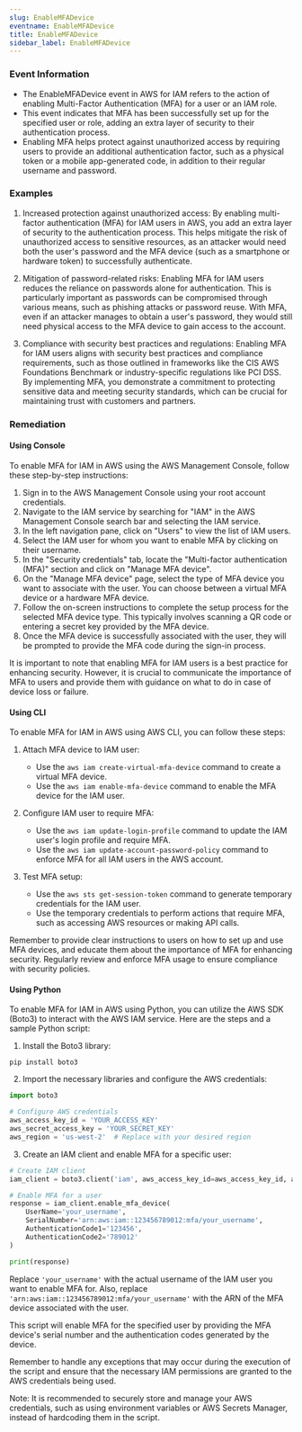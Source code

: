 ```yaml
--- 
slug: EnableMFADevice
eventname: EnableMFADevice
title: EnableMFADevice
sidebar_label: EnableMFADevice
---
```

                       
### Event Information

- The EnableMFADevice event in AWS for IAM refers to the action of enabling Multi-Factor Authentication (MFA) for a user or an IAM role.
- This event indicates that MFA has been successfully set up for the specified user or role, adding an extra layer of security to their authentication process.
- Enabling MFA helps protect against unauthorized access by requiring users to provide an additional authentication factor, such as a physical token or a mobile app-generated code, in addition to their regular username and password.


### Examples

1. Increased protection against unauthorized access: By enabling multi-factor authentication (MFA) for IAM users in AWS, you add an extra layer of security to the authentication process. This helps mitigate the risk of unauthorized access to sensitive resources, as an attacker would need both the user's password and the MFA device (such as a smartphone or hardware token) to successfully authenticate.

2. Mitigation of password-related risks: Enabling MFA for IAM users reduces the reliance on passwords alone for authentication. This is particularly important as passwords can be compromised through various means, such as phishing attacks or password reuse. With MFA, even if an attacker manages to obtain a user's password, they would still need physical access to the MFA device to gain access to the account.

3. Compliance with security best practices and regulations: Enabling MFA for IAM users aligns with security best practices and compliance requirements, such as those outlined in frameworks like the CIS AWS Foundations Benchmark or industry-specific regulations like PCI DSS. By implementing MFA, you demonstrate a commitment to protecting sensitive data and meeting security standards, which can be crucial for maintaining trust with customers and partners.

### Remediation

#### Using Console

To enable MFA for IAM in AWS using the AWS Management Console, follow these step-by-step instructions:

1. Sign in to the AWS Management Console using your root account credentials.
2. Navigate to the IAM service by searching for "IAM" in the AWS Management Console search bar and selecting the IAM service.
3. In the left navigation pane, click on "Users" to view the list of IAM users.
4. Select the IAM user for whom you want to enable MFA by clicking on their username.
5. In the "Security credentials" tab, locate the "Multi-factor authentication (MFA)" section and click on "Manage MFA device".
6. On the "Manage MFA device" page, select the type of MFA device you want to associate with the user. You can choose between a virtual MFA device or a hardware MFA device.
7. Follow the on-screen instructions to complete the setup process for the selected MFA device type. This typically involves scanning a QR code or entering a secret key provided by the MFA device.
8. Once the MFA device is successfully associated with the user, they will be prompted to provide the MFA code during the sign-in process.

It is important to note that enabling MFA for IAM users is a best practice for enhancing security. However, it is crucial to communicate the importance of MFA to users and provide them with guidance on what to do in case of device loss or failure.

#### Using CLI

To enable MFA for IAM in AWS using AWS CLI, you can follow these steps:

1. Attach MFA device to IAM user:
   - Use the `aws iam create-virtual-mfa-device` command to create a virtual MFA device.
   - Use the `aws iam enable-mfa-device` command to enable the MFA device for the IAM user.

2. Configure IAM user to require MFA:
   - Use the `aws iam update-login-profile` command to update the IAM user's login profile and require MFA.
   - Use the `aws iam update-account-password-policy` command to enforce MFA for all IAM users in the AWS account.

3. Test MFA setup:
   - Use the `aws sts get-session-token` command to generate temporary credentials for the IAM user.
   - Use the temporary credentials to perform actions that require MFA, such as accessing AWS resources or making API calls.

Remember to provide clear instructions to users on how to set up and use MFA devices, and educate them about the importance of MFA for enhancing security. Regularly review and enforce MFA usage to ensure compliance with security policies.

#### Using Python

To enable MFA for IAM in AWS using Python, you can utilize the AWS SDK (Boto3) to interact with the AWS IAM service. Here are the steps and a sample Python script:

1. Install the Boto3 library:
```
pip install boto3
```

2. Import the necessary libraries and configure the AWS credentials:
```python
import boto3

# Configure AWS credentials
aws_access_key_id = 'YOUR_ACCESS_KEY'
aws_secret_access_key = 'YOUR_SECRET_KEY'
aws_region = 'us-west-2'  # Replace with your desired region
```

3. Create an IAM client and enable MFA for a specific user:
```python
# Create IAM client
iam_client = boto3.client('iam', aws_access_key_id=aws_access_key_id, aws_secret_access_key=aws_secret_access_key, region_name=aws_region)

# Enable MFA for a user
response = iam_client.enable_mfa_device(
    UserName='your_username',
    SerialNumber='arn:aws:iam::123456789012:mfa/your_username',
    AuthenticationCode1='123456',
    AuthenticationCode2='789012'
)

print(response)
```

Replace `'your_username'` with the actual username of the IAM user you want to enable MFA for. Also, replace `'arn:aws:iam::123456789012:mfa/your_username'` with the ARN of the MFA device associated with the user.

This script will enable MFA for the specified user by providing the MFA device's serial number and the authentication codes generated by the device.

Remember to handle any exceptions that may occur during the execution of the script and ensure that the necessary IAM permissions are granted to the AWS credentials being used.

Note: It is recommended to securely store and manage your AWS credentials, such as using environment variables or AWS Secrets Manager, instead of hardcoding them in the script.


 